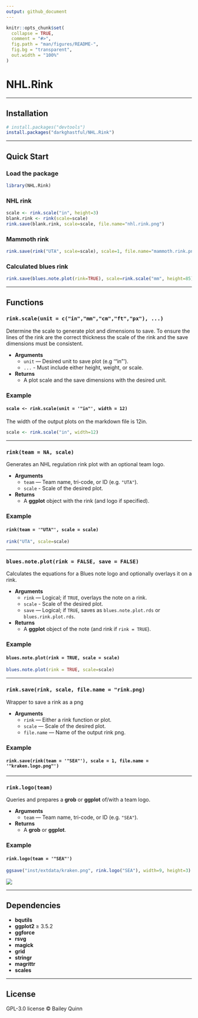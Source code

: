 ```yaml
---
output: github_document
---
```


```r
knitr::opts_chunk$set(
  collapse = TRUE,
  comment = "#>",
  fig.path = "man/figures/README-",
  fig.bg = "transparent",
  out.width = "100%"
)
```


# **NHL.Rink**

---

## **Installation**

<!-- From CRAN (when published) -->
<!-- install.packages("NHL.Rink") -->

```r
# install.packages("devtools")      
install.packages("darkghastful/NHL.Rink")
```

---

## **Quick Start**

### **Load the package**

```r
library(NHL.Rink)
```

### **NHL rink**

```r
scale <- rink.scale("in", height=3) 
blank.rink <- rink(scale=scale)
rink.save(blank.rink, scale=scale, file.name="nhl.rink.png")
```

### **Mammoth rink**

```r
rink.save(rink("UTA", scale=scale), scale=1, file.name="mammoth.rink.png")
```

### **Calculated blues rink**

```r
rink.save(blues.note.plot(rink=TRUE), scale=rink.scale("mm", height=85), file.name="calculated.blues.rink.png")
```


<!-- ### **Choose a team** -->

<!-- ```{r} -->
<!-- NHL.teams()[c(26, 22, 31),]  # Use NHL.teams() for full list -->
<!-- ``` -->

<!-- --- -->

---

## **Functions**

### `rink.scale(unit = c("in","mm","cm","ft","px"), ...)`

Determine the scale to generate plot and dimensions to save. To ensure the lines of the rink are the correct thickness the scale of the rink and the save dimensions must be consistent.

- **Arguments**  
  - `unit` — Desired unit to save plot (e.g '"in"').
  - `...` - Must include either height, weight, or scale.
- **Returns**  
  - A plot scale and the save dimensions with the desired unit.
  
### **Example**
#### `scale <- rink.scale(unit = '"in"', width = 12)`
The width of the output plots on the markdown file is 12in.
```r
scale <- rink.scale("in", width=12) 
```

---

### `rink(team = NA, scale)`

Generates an NHL regulation rink plot with an optional team logo.

- **Arguments**  
  - `team` — Team name, tri-code, or ID (e.g. `"UTA"`). 
  - `scale` - Scale of the desired plot.
- **Returns**  
  - A **ggplot** object with the rink (and logo if specified).

### **Example**
#### `rink(team = '"UTA"', scale = scale)`
```r
rink("UTA", scale=scale) 
```

---

### `blues.note.plot(rink = FALSE, save = FALSE)`

Calculates the equations for a Blues note logo and optionally overlays it on a rink.

- **Arguments**  
  - `rink` — Logical; if `TRUE`, overlays the note on a rink.  
  - `scale` - Scale of the desired plot.
  - `save` — Logical; if `TRUE`, saves as `blues.note.plot.rds` or `blues.rink.plot.rds`.  
- **Returns**  
  - A **ggplot** object of the note (and rink if `rink = TRUE`).
  
### **Example**
#### `blues.note.plot(rink = TRUE, scale = scale)`
```r
blues.note.plot(rink = TRUE, scale=scale)
```

---

### `rink.save(rink, scale, file.name = "rink.png)`

Wrapper to save a rink as a png

- **Arguments**  
  - `rink` — Either a rink function or plot. 
  - `scale` — Scale of the desired plot. 
  - `file.name` — Name of the output rink png.
  
### **Example**
#### `rink.save(rink(team = '"SEA"'), scale = 1, file.name = '"kraken.logo.png"')`

---

### `rink.logo(team)`

Queries and prepares a **grob** or **ggplot** of/with a team logo.

- **Arguments**  
  - `team` — Team name, tri-code, or ID (e.g. `"SEA"`).  
- **Returns**  
  - A **grob** or **ggplot**.

### **Example**
#### `rink.logo(team = '"SEA"')`
```r
ggsave("inst/extdata/kraken.png", rink.logo("SEA"), width=9, height=3)
```
![](inst/extdata/kraken.png)

---

## **Dependencies**

- **bqutils**  
- **ggplot2** ≥ 3.5.2  
- **ggforce**  
- **rsvg**  
- **magick**  
- **grid**  
- **stringr**  
- **magrittr**  
- **scales**

---

## **License**

GPL-3.0 license © Bailey Quinn
